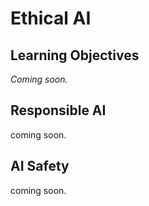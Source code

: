# Ethical AI

::: {.callout-tip}
## Learning Objectives

*Coming soon.*

:::

## Responsible AI

coming soon.

## AI Safety

coming soon.
